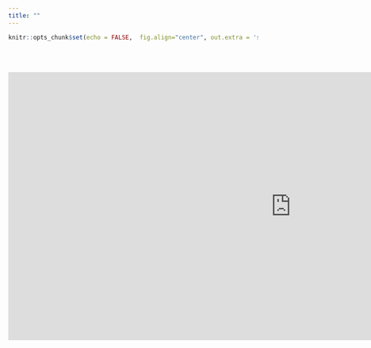 ```yaml
---
title: ""
--- 
```


```r
knitr::opts_chunk$set(echo = FALSE,  fig.align="center", out.extra = 'style="display:block; margin:auto;"')
```

<div class=text-justify>

<br/>
<br/>


<iframe width="1140" height="541.25" src="https://app.powerbi.com/reportEmbed?reportId=7117c551-ee3a-4542-b9d0-4373dc6b31cd&autoAuth=true&ctid=ca8f09f5-335e-4fc5-8041-f5b472a02eef&config=eyJjbHVzdGVyVXJsIjoiaHR0cHM6Ly93YWJpLXNvdXRoLWNlbnRyYWwtdXMtcmVkaXJlY3QuYW5hbHlzaXMud2luZG93cy5uZXQvIn0%3D" frameborder="0" allowFullScreen="true"></iframe>


</div>

